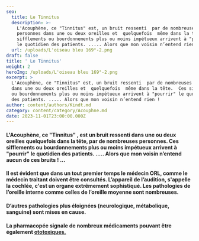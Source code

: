 ```yaml
---
seo:
  title: Le Tinnitus
  description: >-
    L'Acouphène, ce "Tinnitus" est, un bruit ressenti  par de nombreuses
    personnes dans une ou deux oreilles et  quelquefois  même dans la tête.  Ces
    sifflements ou bourdonnements plus ou moins impétueux arrivent à "pourrir"
    le quotidien des patients. ..... Alors que mon voisin n’entend rien !
  url: /uploads/L'oiseau bleu 169°-2.png
draft: false
title: ' Le Tinnitus'
weight: 2
heroImg: /uploads/L'oiseau bleu 169°-2.png
excerpt: >
  L'Acouphène, ce "Tinnitus" est, un bruit ressenti  par de nombreuses personnes
  dans une ou deux oreilles et  quelquefois  même dans la tête.  Ces sifflements
  ou bourdonnements plus ou moins impétueux arrivent à "pourrir" le quotidien
  des patients. ..... Alors que mon voisin n’entend rien !
author: content/authors/Kindt.md
category: content/category/Acouphne.md
date: 2023-11-01T23:00:00.000Z
---
```


#### L'Acouphène, ce "Tinnitus" , est un bruit ressenti dans une ou deux oreilles quelquefois dans la tête, par de nombreuses personnes. Ces sifflements ou bourdonnements plus ou moins impétueux arrivent à "pourrir" le quotidien des patients. ..... Alors que mon voisin n’entend aucun de ces bruits ! ...

<Space height={30} />

#### Il est évident que dans un tout premier temps le médecin ORL, comme le médecin traitant doivent être consultés. L’appareil de l’audition, s'appelle la cochlée, c'est un organe extrêmement sophistiqué. Les pathologies de l’oreille interne comme celles de l’oreille moyenne sont nombreuses.

<Space height={30} />

#### D’autres pathologies plus éloignées (neurologique, métabolique, sanguine) sont mises en cause.

<Space height={30} />

#### La pharmacopée signale de nombreux médicaments pouvant être également [ototoxiques.](https://www.google.com/search?q=ototoxiques+acouph%C3%A8nes\&oq=\&gs_lcrp=EgZjaHJvbWUqBggBEEUYOzIJCAAQRRg5GIAEMgYIARBFGDsyBwgCEAAYgAQyBwgDEAAYgAQyBggEEAAYHjIICAUQABgPGB4yBggGEAAYHjIGCAcQABgeMggICBAAGA8YHjIICAkQABgPGB7SAQkyNTM4MGowajeoAgCwAgA\&sourceid=chrome\&ie=UTF-8 "Ototoxique")
